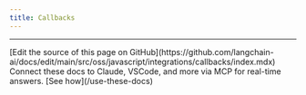 ```yaml
---
title: Callbacks
---
```


<Columns cols={3}>
  <Card
    title="Datadog Tracer"
    icon="link"
    href="/oss/javascript/integrations/callbacks/datadog_tracer"
    arrow="true"
    cta="View guide"
  >
  </Card>
  <Card
    title="Upstash Rate Limit"
    icon="link"
    href="/oss/javascript/integrations/callbacks/upstash_ratelimit_callback"
    arrow="true"
    cta="View guide"
  >
  </Card>
</Columns>

---

<Callout icon="pen-to-square" iconType="regular">
    [Edit the source of this page on GitHub](https://github.com/langchain-ai/docs/edit/main/src/oss/javascript/integrations/callbacks/index.mdx)
</Callout>
<Tip icon="terminal" iconType="regular">
    Connect these docs to Claude, VSCode, and more via MCP for    real-time answers. [See how](/use-these-docs)
</Tip>
